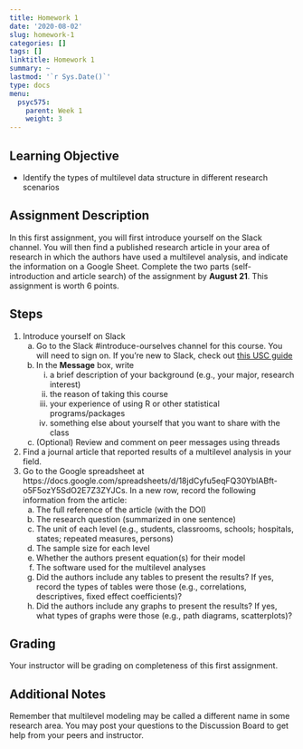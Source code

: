 ```yaml
---
title: Homework 1
date: '2020-08-02'
slug: homework-1
categories: []
tags: []
linktitle: Homework 1
summary: ~
lastmod: '`r Sys.Date()`'
type: docs
menu:
  psyc575:
    parent: Week 1
    weight: 3
---
```


## Learning Objective

- Identify the types of multilevel data structure in different research scenarios

## Assignment Description 

In this first assignment, you will first introduce yourself on the Slack channel. You will then find a published research article in your area of research in which the authors have used a multilevel analysis, and indicate the information on a Google Sheet. Complete the two parts (self-introduction and article search) of the assignment by **August 21**. This assignment is worth 6 points. 

## Steps

1. Introduce yourself on Slack
    a. Go to the Slack #introduce-ourselves channel for this course. You will need to sign on. If you're new to Slack, check out [this USC guide](https://keepteaching.usc.edu/students/student-toolkit/classroom/slack/)
    b. In the **Message** box, write 
        i. a brief description of your background (e.g., your major, research interest)
        ii. the reason of taking this course
        iii. your experience of using R or other statistical programs/packages
        iv. something else about yourself that you want to share with the class
    c. (Optional) Review and comment on peer messages using threads
2. Find a journal article that reported results of a multilevel analysis in your field.
3. Go to the Google spreadsheet at https://docs.google.com/spreadsheets/d/18jdCyfu5eqFQ30YblABft-o5F5ozY5SdO2E7Z3ZYJCs. In a new row, record the following information from the article:
    a. The full reference of the article (with the DOI)
    b. The research question (summarized in one sentence)
    c. The unit of each level (e.g., students, classrooms, schools; hospitals, states; repeated measures, persons)
    d. The sample size for each level
    e. Whether the authors present equation(s) for their model
    f. The software used for the multilevel analyses
    g. Did the authors include any tables to present the results? If yes, record the types of tables were those (e.g., correlations, descriptives, fixed effect coefficients)?
    h. Did the authors include any graphs to present the results? If yes, what types of graphs were those (e.g., path diagrams, scatterplots)?

## Grading 

Your instructor will be grading on completeness of this first assignment.

## Additional Notes

Remember that multilevel modeling may be called a different name in some research area. You may post your questions to the Discussion Board to get help from your peers and instructor. 
